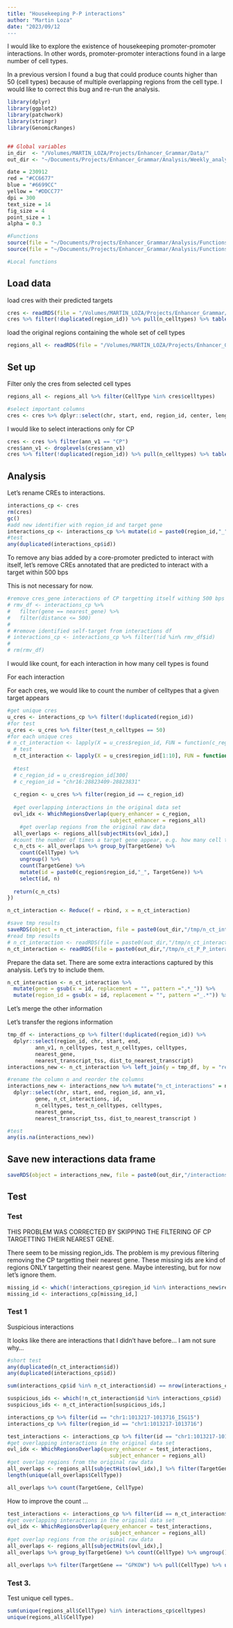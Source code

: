 ```yaml
---
title: "Housekeeping P-P interactions"
author: "Martin Loza"
date: "2023/09/12
---
```


I would like to explore the existence of housekeeping promoter-promoter interactions. In other words, promoter-promoter interactions found in a large number of cell types.

In a previous version I found a bug that could produce counts higher than 50 (cell types) because of multiple overlapping regions from the cell type. I would like to correct this bug and re-run the analysis.

```r
library(dplyr)
library(ggplot2)
library(patchwork)
library(stringr)
library(GenomicRanges)


## Global variables
in_dir  <- "/Volumes/MARTIN_LOZA/Projects/Enhancer_Grammar/Data/"
out_dir <- "~/Documents/Projects/Enhancer_Grammar/Analysis/Weekly_analyses/2023_09/2023_09_12/Results"

date = 230912
red = "#CC6677"
blue = "#6699CC"
yellow = "#DDCC77"
dpi = 300
text_size = 14
fig_size = 4
point_size = 1
alpha = 0.3

#Functions
source(file = "~/Documents/Projects/Enhancer_Grammar/Analysis/Functions.R")
source(file = "~/Documents/Projects/Enhancer_Grammar/Analysis/Functions_Visualizations.r")

#Local functions 

```

## Load data

load cres with their predicted targets

```r
cres <- readRDS(file = "/Volumes/MARTIN_LOZA/Projects/Enhancer_Grammar/Data/v4/annotated/all_regions_annotated_230317.rds")
cres %>% filter(!duplicated(region_id)) %>% pull(n_celltypes) %>% table()
```
load the original regions containing the whole set of cell types

```r
regions_all <- readRDS(file = "/Volumes/MARTIN_LOZA/Projects/Enhancer_Grammar/Data/v4/raw_enhancers/merged/05_raw_enhancers_selected_50cts_221121.rds")
```

## Set up

Filter only the cres from selected cell types

```r
regions_all <- regions_all %>% filter(CellType %in% cres$celltypes)
```

```r
#select important columns 
cres <- cres %>% dplyr::select(chr, start, end, region_id, center, length, celltypes, n_celltypes, test_n_celltypes, gene, tss, distance, n_genes, nearest_gene, nearest_transcript_id, nearest_transcript_tss, dist_to_nearest_transcript, ann_v1)
```

I would like to select interactions only for CP

```r
cres <- cres %>% filter(ann_v1 == "CP")
cres$ann_v1 <- droplevels(cres$ann_v1)
cres %>% filter(!duplicated(region_id)) %>% pull(n_celltypes) %>% table()
```
## Analysis

Let's rename CREs to interactions. 

```r
interactions_cp <- cres 
rm(cres)
gc()
#add new identifier with region_id and target gene
interactions_cp <- interactions_cp %>% mutate(id = paste0(region_id,"_", gene))
#test 
any(duplicated(interactions_cp$id))
```

To remove any bias added by a core-promoter predicted to interact with itself, let's remove CREs annotated that are predicted to interact with a target within 500 bps

This is not necessary for now.
```r
#remove cres_gene interactions of CP targetting itself withing 500 bps
# rmv_df <- interactions_cp %>% 
#   filter(gene == nearest_gene) %>% 
#   filter(distance <= 500)
# 
# #remove identified self-target from interactions df
# interactions_cp <- interactions_cp %>% filter(!id %in% rmv_df$id)
# 
# rm(rmv_df)
```

I would like count, for each interaction in how many cell types is found

For each interaction

For each cres, we would like to count the number of celltypes that a given target appears

```r
#get unique cres
u_cres <- interactions_cp %>% filter(!duplicated(region_id)) 
#for test
u_cres <- u_cres %>% filter(test_n_celltypes == 50)
#for each unique cres
# n_ct_interaction <- lapply(X = u_cres$region_id, FUN = function(c_region_id){
  # test
  n_ct_interaction <- lapply(X = u_cres$region_id[1:10], FUN = function(c_region_id){
  
  #test
  # c_region_id = u_cres$region_id[300]
  # c_region_id = "chr16:28823409-28823831"
  
  c_region <- u_cres %>% filter(region_id == c_region_id)
  
  #get overlapping interactions in the original data set
  ovl_idx <- WhichRegionsOverlap(query_enhancer = c_region,
                                 subject_enhancer = regions_all)
    #get overlap regions from the original raw data
  all_overlaps <- regions_all[subjectHits(ovl_idx),]
  #count the number of times a target gene appear, e.g. how many cell types it appears as target
  c_n_cts <- all_overlaps %>% group_by(TargetGene) %>%
    count(CellType) %>%
    ungroup() %>%
    count(TargetGene) %>%
    mutate(id = paste0(c_region$region_id,"_", TargetGene)) %>%
    select(id, n)  
  
  return(c_n_cts)
})

n_ct_interaction <- Reduce(f = rbind, x = n_ct_interaction)

#save tmp results
saveRDS(object = n_ct_interaction, file = paste0(out_dir,"/tmp/n_ct_interactions_v2_",date,".rds"))
#read tmp results
# n_ct_interaction <- readRDS(file = paste0(out_dir,"/tmp/n_ct_interactions_230911.rds"))
n_ct_interaction <- readRDS(file = paste0(out_dir,"/tmp/n_ct_P_P_interactions_v2_",date,".rds"))
```

Prepare the data set. There are some extra interactions captured by this analysis. Let's try to include them.

```r
n_ct_interaction <- n_ct_interaction %>%
  mutate(gene = gsub(x = id, replacement = "", pattern =".*_")) %>%
  mutate(region_id = gsub(x = id, replacement = "", pattern ="_.*")) %>% dplyr::select(region_id, gene, n, id)
```

Let's merge the other information

Let's transfer the regions information

```r
tmp_df <- interactions_cp %>% filter(!duplicated(region_id)) %>%
  dplyr::select(region_id, chr, start, end,
         ann_v1, n_celltypes, test_n_celltypes, celltypes, 
         nearest_gene,
         nearest_transcript_tss, dist_to_nearest_transcript)
interactions_new <- n_ct_interaction %>% left_join(y = tmp_df, by = "region_id") 

#rename the column n and reorder the columns
interactions_new <- interactions_new %>% mutate("n_ct_interactions" = n) %>%
  dplyr::select(chr, start, end, region_id, ann_v1,
         gene, n_ct_interactions, id,
         n_celltypes, test_n_celltypes, celltypes, 
         nearest_gene,
         nearest_transcript_tss, dist_to_nearest_transcript )

#test
any(is.na(interactions_new))
```

## Save new interactions data frame

```r
saveRDS(object = interactions_new, file = paste0(out_dir,"/interactions_P_P_v2_", date,".rds"))
```

## Test

### Test

THIS PROBLEM WAS CORRECTED BY SKIPPING THE FILTERING OF CP TARGETTING THEIR NEAREST GENE.

There seem to be missing region_ids. The problem is my previous filtering removing the CP targetting their nearest gene. These missing ids are kind of regions ONLY targetting their nearest gene. Maybe interesting, but for now let's ignore them.

```r
missing_id <- which(!interactions_cp$region_id %in% interactions_new$region_id)
missing_id <- interactions_cp[missing_id,]
```



### Test 1
Suspicious interactions

It looks like there are interactions that I didn't have before... I am not sure why...

```r
#short test
any(duplicated(n_ct_interaction$id))
any(duplicated(interactions_cp$id))

sum(interactions_cp$id %in% n_ct_interaction$id) == nrow(interactions_cp)
```

```r
suspicious_ids <- which(!n_ct_interaction$id %in% interactions_cp$id)
suspicious_ids <- n_ct_interaction[suspicious_ids,]
```

```r
interactions_cp %>% filter(id == "chr1:1013217-1013716_ISG15")
interactions_cp %>% filter(region_id == "chr1:1013217-1013716")
```
```r
test_interactions <- interactions_cp %>% filter(id == "chr1:1013217-1013716_ISG15")
#get overlapping interactions in the original data set
ovl_idx <- WhichRegionsOverlap(query_enhancer = test_interactions,
                                 subject_enhancer = regions_all)
#get overlap regions from the original raw data
all_overlaps <- regions_all[subjectHits(ovl_idx),] %>% filter(TargetGene == test_interactions$gene) 
length(unique(all_overlaps$CellType))
```

```r
all_overlaps %>% count(TargetGene, CellType) 
```

How to improve the count ...

```r
test_interactions <- interactions_cp %>% filter(id == n_ct_interaction$id[1])
#get overlapping interactions in the original data set
ovl_idx <- WhichRegionsOverlap(query_enhancer = test_interactions,
                                 subject_enhancer = regions_all)
#get overlap regions from the original raw data
all_overlaps <- regions_all[subjectHits(ovl_idx),]
all_overlaps %>% group_by(TargetGene) %>% count(CellType) %>% ungroup() %>% count(TargetGene)
```

```r
all_overlaps %>% filter(TargetGene == "GPKOW") %>% pull(CellType) %>% unique()
```

### Test 3.

Test unique cell types..

```r
sum(unique(regions_all$CellType) %in% interactions_cp$celltypes)
unique(regions_all$CellType)
```

